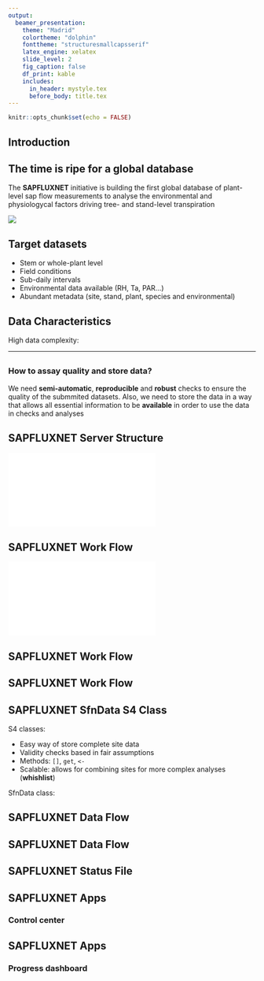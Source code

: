 ```yaml
---
output:
  beamer_presentation:
    theme: "Madrid"
    colortheme: "dolphin"
    fonttheme: "structuresmallcapsserif"
    latex_engine: xelatex
    slide_level: 2
    fig_caption: false
    df_print: kable
    includes:
      in_header: mystyle.tex
      before_body: title.tex
---
```


```r
knitr::opts_chunk$set(echo = FALSE)
```

## Introduction

\begin{columns}[T]
\begin{column}{.42\textwidth}

\includegraphics[height=5cm,width=5cm]{sapflow_diagram.pdf}

\end{column}%
\hfill%
\begin{column}{.54\textwidth}

\vspace{5mm}
{\large Proxy of the movement of water between the soil-plant-atmosphere continuum.\\}
\vspace{5mm}
{\large Different \textbf{thermodynamic methods} to determine sap flow using heat as a tracer sap movement\\}
\vspace{5mm}
{\large Allows \textbf{upscaling} from stem to plant and landscape level.}

\end{column}%
\end{columns}

## The time is ripe for a global database

The **SAPFLUXNET** initiative is building the first global database of
plant-level sap flow measurements to analyse the environmental and physiologycal
factors driving tree- and stand-level transpiration

![](map.png)

## Target datasets

- Stem or whole-plant level
- Field conditions
- Sub-daily intervals
- Environmental data available (RH, Ta, PAR...)
- Abundant metadata (site, stand, plant, species and environmental)

## Data Characteristics

High data complexity:

\begin{columns}[T]
\begin{column}{.33\textwidth}

\vspace{4mm}
\begin{table}
\begin{tabular}{lr}
Metadata & Items\\
\hline
Site & 20\\
Stand & 16\\
Species & 4\\
Plant & 24\\
Environmental & 16\\
\hline
\hline
\textbf{Total} & \textbf{80}\\
\end{tabular}
\end{table}

\end{column}%
\hfill%
\begin{column}{.60\textwidth}

\includegraphics{methods_plot.pdf}

\end{column}%
\end{columns}  

---

## 

### How to assay quality and store data?

We need **semi-automatic**, **reproducible** and **robust** checks to ensure the quality of
the submmited datasets. Also, we need to store the data in a way that allows
all essential information to be **available** in order to use the data in checks
and analyses

## SAPFLUXNET Server Structure

\centering

![](server_folders.pdf)

## SAPFLUXNET Work Flow

\centering

![](general_schema.pdf)

## SAPFLUXNET Work Flow

\begin{columns}[T]
\begin{column}{.48\textwidth}

\includegraphics{general_schema_grayed.pdf}

\centering
\end{column}%
\hfill%
\begin{column}{.48\textwidth}

\vspace{10mm}
\begin{itemize}
  \item Automatic Quality Control checks (QC)
  \item Automatic report generation
  \item Storing data in special object (SfnData S4 class)
  \item Interactive functions allowing fine control of QC
\end{itemize}

\end{column}%
\end{columns}  

## SAPFLUXNET Work Flow

\begin{columns}[T]
\begin{column}{.48\textwidth}

\includegraphics{general_schema_grayed.pdf}

\centering
\end{column}%
\hfill%
\begin{column}{.48\textwidth}

\vspace{10mm}

Benefits of R as development environment

\begin{itemize}
  \item Open
  \item Reproducible
  \item Easy maintenance and update
  \item Easy integration with web and SQL technologies
\end{itemize}

\end{column}%
\end{columns}  

## SAPFLUXNET SfnData S4 Class

S4 classes:

- Easy way of store complete site data
- Validity checks based in fair assumptions
- Methods: `[]`, `get`, `<-`
- Scalable: allows for combining sites for more complex analyses (**whishlist**)

SfnData class:

\centering
\includegraphics[height=5cm,width=10cm]{SfnData_schematics.pdf}

## SAPFLUXNET Data Flow

\begin{columns}[T] % align columns
\begin{column}{.50\textwidth}

\includegraphics{QC1_process.pdf}

\end{column}%
\hfill%
\begin{column}{.48\textwidth}
\textbf{QC Level 1}\\
\vspace{5mm}
General metadata and data quality checks:\\

\begin{itemize}
  \item Presence/Absence of metadata and data variables
  \item Metadata values correctness (i.e coordinates, species names...)
  \item Sapflow and environmental data correctness (format, timezone, gaps, continuity...)
  \item Uniformization and unit transformations of data (solar time, sapflow at different levels...)
\end{itemize}

\end{column}%
\end{columns}

## SAPFLUXNET Data Flow

\begin{columns}[T] % align columns
\begin{column}{.50\textwidth}

\centering
\includegraphics{QC2_process.pdf}

\end{column}%
\hfill%
\begin{column}{.48\textwidth}
\textbf{QC Level 2}\\
\vspace{5mm}
Specific Data quality checks:\\

\begin{itemize}
  \item Robust outlier detection
  \item Range checks
  \item Unit standarization and transformation
\end{itemize}

\end{column}%
\end{columns}

## SAPFLUXNET Status File

\begin{columns}[T] % align columns
\begin{column}{.50\textwidth}

\centering
\includegraphics{status_file.pdf}

\end{column}%
\hfill%
\begin{column}{.48\textwidth}
\textbf{How to track site status?}\\
\vspace{5mm}
Status file in yaml format:\\

\begin{itemize}
  \item Known standard (i.e. used as headers in Rmarkdown)
  \item Easy to import/export in R 
  \item Fast method to know the status
\end{itemize}

\end{column}%
\end{columns}

## SAPFLUXNET Apps

### Control center
\centering
\includegraphics{sfn_monitor.pdf}

## SAPFLUXNET Apps

### Progress dashboard
\centering
\includegraphics{progress_dashboard.pdf}

##

\centering
\includegraphics{orly_contribute.png}
